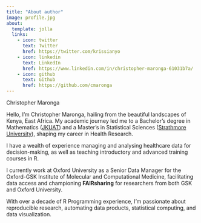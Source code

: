 ```yaml
---
title: "About author"
image: profile.jpg
about:
  template: jolla
  links:
    - icon: twitter
      text: Twitter
      href: https://twitter.com/krissianyo
    - icon: linkedin
      text: LinkedIn
      href: https://www.linkedin.com/in/christopher-maronga-61031b7a/
    - icon: github
      text: Github
      href: https://github.com/cmaronga
---
```


Christopher Maronga

Hello, I'm Christopher Maronga, hailing from the beautiful landscapes of Kenya, East Africa. My academic journey led me to a Bachelor's degree in Mathematics ([JKUAT](https://www.jkuat.ac.ke/)) and a Master's in Statistical Sciences ([Strathmore University](https://strathmore.edu/)), shaping my career in Health Research.

I have a wealth of experience managing and analysing healthcare data for decision-making, as well as teaching introductory and advanced training courses in R.

I currently work at Oxford University as a Senior Data Manager for the Oxford-GSK Institute of Molecular and Computational Medicine, facilitating data access and championing **FAIRsharing** for researchers from both GSK and Oxford University.

With over a decade of R Programming experience, I'm passionate about reproducible research, automating data products, statistical computing, and data visualization.